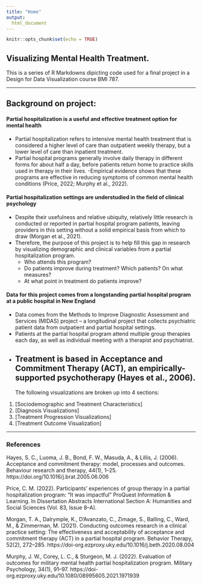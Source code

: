 ```yaml
---
title: "Home"
output:
  html_document
---
```


```r
knitr::opts_chunk$set(echo = TRUE)
```

## Visualizing Mental Health Treatment.

This is a series of R Markdowns dipicting code used for a final project in a Design for Data Visualization course BMI 787. 

---

## Background on project:

#### Partial hospitalization is a useful and effective treatment option for mental health

- Partial hospitalization refers to intensive mental health treatment that is considered a higher level of care than outpatient weekly therapy, but a lower level of care than inpatient treatment.
- Partial hospital programs generally involve daily therapy in different forms for about half a day, before patients return home to practice skills used in therapy in their lives.
-Empirical evidence shows that these programs are effective in reducing symptoms of common mental health conditions (Price, 2022; Murphy et al., 2022).


#### Partial hospitalization settings are understudied in the field of clinical psychology

- Despite their usefulness and relative ubiquity, relatively little research is conducted or reported in partial hospital program patients, leaving providers in this setting without a solid empirical basis from which to draw (Morgan et al., 2021).
- Therefore, the purpose of this project is to help fill this gap in research by visualizing demographic and clinical variables from a partial hospitalization program. 
    + Who attends this program?
    + Do patients improve during treatment? Which patients? On what measures?
    + At what point in treatment do patients improve?
    

#### Data for this project comes from a longstanding partial hospital program at a public hospital in New England

- Data comes from the Methods to Improve Diagnostic Assessment and Services (MIDAS) project – a longitudinal project that collects psychiatric patient data from outpatient and partial hospital settings.
- Patients at the partial hospital program attend multiple group therapies each day, as well as individual meeting with a therapist and psychiatrist. 
- Treatment is based in Acceptance and Commitment Therapy (ACT), an empirically-supported psychotherapy (Hayes et al., 2006).
---
The following visualizations are broken up into 4 sections:
1. [Sociodemographic and Treatment Characteristics]
2. [Diagnosis Visualizations]
3. [Treatment Progression Visualizations]
4. [Treatment Outcome Visualization]


---
### References

Hayes, S. C., Luoma, J. B., Bond, F. W., Masuda, A., & Lillis, J. (2006). Acceptance and commitment therapy: model, processes and outcomes. Behaviour research and therapy, 44(1), 1–25. https://doi.org/10.1016/j.brat.2005.06.006

Price, C. M. (2022). Participants’ experiences of group therapy in a partial hospitalization program: “It was impactful” ProQuest Information & Learning. In Dissertation Abstracts International Section A: Humanities and Social Sciences (Vol. 83, Issue 8–A).

Morgan, T. A., Dalrymple, K., D’Avanzato, C., Zimage, S., Balling, C., Ward, M., & Zimmerman, M. (2021). Conducting outcomes research in a clinical practice setting: 
The effectiveness and acceptability of acceptance and commitment therapy (ACT) in a partial hospital program. Behavior Therapy, 52(2), 272–285. https://doi-org.ezproxy.uky.edu/10.1016/j.beth.2020.08.004

Murphy, J. W., Corey, L. C., & Sturgeon, M. J. (2022). Evaluation of outcomes for military mental health partial hospitalization program. Military Psychology, 34(1), 91–97. https://doi-org.ezproxy.uky.edu/10.1080/08995605.2021.1971939
